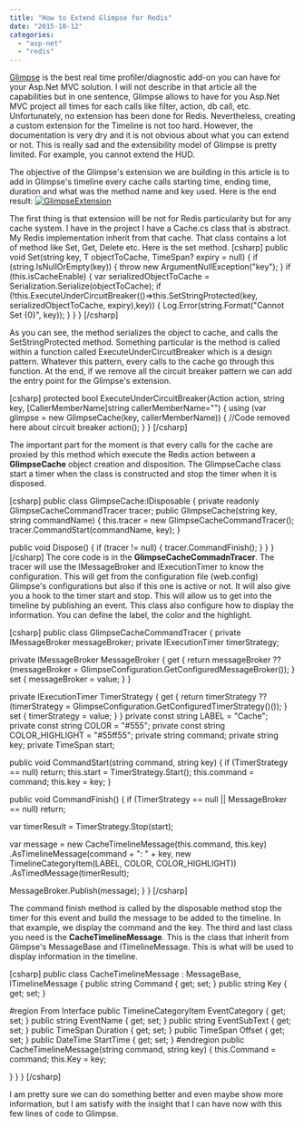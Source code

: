 ```yaml
---
title: "How to Extend Glimpse for Redis"
date: "2015-10-12"
categories: 
  - "asp-net"
  - "redis"
---
```


[Glimpse](http://getglimpse.com/) is the best real time profiler/diagnostic add-on you can have for your Asp.Net MVC solution. I will not describe in that article all the capabilities but in one sentence, Glimpse allows to have for you Asp.Net MVC project all times for each calls like filter, action, db call, etc. Unfortunately, no extension has been done for Redis. Nevertheless, creating a custom extension for the Timeline is not too hard. However, the documentation is very dry and it is not obvious about what you can extend or not. This is really sad and the extensibility model of Glimpse is pretty limited. For example, you cannot extend the HUD.

The objective of the Glimpse's extension we are building in this article is to add in Glimpse's timeline every cache calls starting time, ending time, duration and what was the method name and key used. Here is the end result: [![GlimpseExtension](http://patrickdesjardins.com/blog/wp-content/uploads/2015/07/GlimpseExtension-400x288.png)](http://patrickdesjardins.com/blog/how-to-extend-glimpse-for-redis/glimpseextension)

The first thing is that extension will be not for Redis particularity but for any cache system. I have in the project I have a Cache.cs class that is abstract. My Redis implementation inherit from that cache. That class contains a lot of method like Set, Get, Delete etc. Here is the set method. \[csharp\] public void Set<T>(string key, T objectToCache, TimeSpan? expiry = null) { if (string.IsNullOrEmpty(key)) { throw new ArgumentNullException("key"); } if (this.isCacheEnable) { var serializedObjectToCache = Serialization.Serialize(objectToCache); if (!this.ExecuteUnderCircuitBreaker(()=>this.SetStringProtected(key, serializedObjectToCache, expiry),key)) { Log.Error(string.Format("Cannot Set {0}", key)); } } } \[/csharp\]

As you can see, the method serializes the object to cache, and calls the SetStringProtected method. Something particular is the method is called within a function called ExecuteUnderCircuitBreaker which is a design pattern. Whatever this pattern, every calls to the cache go through this function. At the end, if we remove all the circuit breaker pattern we can add the entry point for the Glimpse's extension.

\[csharp\] protected bool ExecuteUnderCircuitBreaker(Action action, string key, \[CallerMemberName\]string callerMemberName="") { using (var glimpse = new GlimpseCache(key, callerMemberName)) { //Code removed here about circuit breaker action(); } } \[/csharp\]

The important part for the moment is that every calls for the cache are proxied by this method which execute the Redis action between a **GlimpseCache** object creation and disposition. The GlimpseCache class start a timer when the class is constructed and stop the timer when it is disposed.

\[csharp\] public class GlimpseCache:IDisposable { private readonly GlimpseCacheCommandTracer tracer; public GlimpseCache(string key, string commandName) { this.tracer = new GlimpseCacheCommandTracer(); tracer.CommandStart(commandName, key); }

public void Dispose() { if (tracer != null) { tracer.CommandFinish(); } } } \[/csharp\] The core code is in the **GlimpseCacheCommadnTracer**. The tracer will use the IMessageBroker and IExecutionTimer to know the configuration. This will get from the configuration file (web.config) Glimpse's configurations but also if this one is active or not. It will also give you a hook to the timer start and stop. This will allow us to get into the timeline by publishing an event. This class also configure how to display the information. You can define the label, the color and the highlight.

\[csharp\] public class GlimpseCacheCommandTracer { private IMessageBroker messageBroker; private IExecutionTimer timerStrategy;

private IMessageBroker MessageBroker { get { return messageBroker ?? (messageBroker = GlimpseConfiguration.GetConfiguredMessageBroker()); } set { messageBroker = value; } }

private IExecutionTimer TimerStrategy { get { return timerStrategy ?? (timerStrategy = GlimpseConfiguration.GetConfiguredTimerStrategy()()); } set { timerStrategy = value; } } private const string LABEL = "Cache"; private const string COLOR = "#555"; private const string COLOR\_HIGHLIGHT = "#55ff55"; private string command; private string key; private TimeSpan start;

public void CommandStart(string command, string key) { if (TimerStrategy == null) return; this.start = TimerStrategy.Start(); this.command = command; this.key = key; }

public void CommandFinish() { if (TimerStrategy == null || MessageBroker == null) return;

var timerResult = TimerStrategy.Stop(start);

var message = new CacheTimelineMessage(this.command, this.key) .AsTimelineMessage(command + ": " + key, new TimelineCategoryItem(LABEL, COLOR, COLOR\_HIGHLIGHT)) .AsTimedMessage(timerResult);

MessageBroker.Publish(message); } } \[/csharp\]

The command finish method is called by the disposable method stop the timer for this event and build the message to be added to the timeline. In that example, we display the command and the key. The third and last class you need is the **CacheTimelineMessage**. This is the class that inherit from Glimpse's MessageBase and ITimelineMessage. This is what will be used to display information in the timeline.

\[csharp\] public class CacheTimelineMessage : MessageBase, ITimelineMessage { public string Command { get; set; } public string Key { get; set; }

#region From Interface public TimelineCategoryItem EventCategory { get; set; } public string EventName { get; set; } public string EventSubText { get; set; } public TimeSpan Duration { get; set; } public TimeSpan Offset { get; set; } public DateTime StartTime { get; set; } #endregion public CacheTimelineMessage(string command, string key) { this.Command = command; this.Key = key;

} } } \[/csharp\]

I am pretty sure we can do something better and even maybe show more information, but I am satisfy with the insight that I can have now with this few lines of code to Glimpse.
